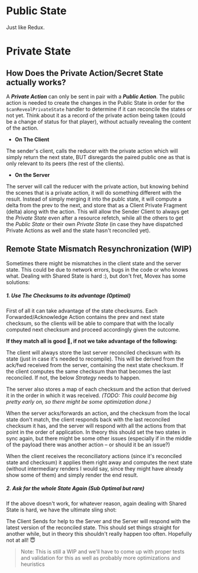 # Public State

Just like Redux. 

# Private State

## How Does the Private Action/Secret State actually works?

A __*Private Action*__ can only be sent in pair with a __*Public Action*__. The public action is needed to create the changes in the Public State in order for the `$canRevealPrivateState` handler to determine if it can reconcile the states or not yet. Think about it as a record of the private action being taken (could be a change of status for that player), without actually revealing the content of the action.

- **On The Client**

The sender's client, calls the reducer with the private action which will simply return the next state, BUT disregards the paired public one as that is only relevant to its peers (the rest of the clients).

- **On the Server**

The server will call the reducer with the private action, but knowing behind the scenes that is a private action, it will do something different with the result. Instead of simply merging it into the publc state, it will compute a delta from the prev to the next, and store that as a Client Private Fragment (delta) along with the action. This will allow the Sender Client to always get the _Private State_ even after a resource refetch, while all the others to get the _Public State_ or their own _Private State_ (in case they have dispatched Private Actions as well and the state hasn't reconciled yet).

## Remote State Mismatch Resynchronization (WIP)

Sometimes there might be mismatches in the client state and the server state. This could be due to network errors, bugs in the code or who knows what. Dealing with Shared State is hard :), but don't fret, Movex has some solutions:

##### 1. Use The Checksums to its advantage (Optimal)

 First of all it can take advantage of the state checksums. Each Forwarded/Acknowledge Action contains the prev and next state checksum, so the clients will be able to compare that with the locally computed next checksum and proceed accordingly given the outcome.


**If they match all is good 🥳, if not we take advantage of the following:**

The client will always store the last server reconciled checksum with its state (just in case it's needed to recompile). This will be derived from the ack/fwd received from the server, containing the next state checksum. If the client computes the same checksum than that becomes the last reconciled. If not, the below _Strategy_ needs to happen.

The server also stores a map of each checksum and the action that derived it in the order in which it was received. *(TODO: This could become big pretty early on, so there might be some optimization done.)*

When the server acks/forwards an action, and the checksum from the local state don't match, the client responds back with the last reconciled checksum it has, and the server will respond with all the actions from that point in the order of application. In theory this should set the two states in sync again, but there might be some other issues (especially if in the middle of the payload there was another action – or should it be an issue?)

When the client receives the reconciliatory actions (since it's reconciled state and checksum) it applies them right away and computes the next state (without intermediary renders I would say, since they might have already show some of them) and simply render the end result.

##### 2. Ask for the whole State Again (Sub Optimal but rare)

If the above doesn't work, for whatever reason, again dealing with Shared State is hard, we have the ultimate sling shot:

The Client Sends for help to the Server and the Server will respond with the latest version of the reconciled state. This should set things straight for another while, but in theory this shouldn't really happen too often. Hopefully not at all! 😇 
  
> Note: This is still a WIP and we'll have to come up with proper tests and validation for this as well as probably more optimizations and heuristics